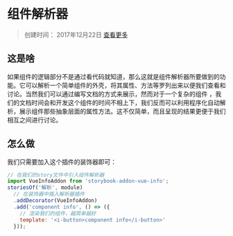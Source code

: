 
<Meta title="故事书/插件/官方/Infos(组件解析器)" />

组件解析器
========

> 创建时间： 2017年12月22日 [查看更多](https://github.com/pocka/storybook-addon-vue-info "addon-vue-info")

## 这是啥

如果组件的逻辑部分不是通过看代码就知道，那么这就是组件解析器所要做到的功能。它可以解析一个简单组件的外壳，将其属性、方法等罗列出来以便我们查看和讨论。当然我们可以通过编写文档的方式来展示，然而对于一个复杂的组件 ，我们的文档时间会和开发这个组件的时间不相上下，我们反而可以利用程序化自动解析，展示组件那些抽象层面的属性方法。这不仅简单，而且呈现的结果更便于我们相互之间进行讨论。

## 怎么做

我们只需要加入这个插件的装饰器即可：

```javascript
// 在我们的story文件中引入组件解析器
import VueInfoAddon from 'storybook-addon-vue-info';
storiesOf('解析', module)
  // 在装饰器中插入解析器插件
  .addDecorator(VueInfoAddon)
  .add('component info', () => ({
    // 渲染我们的组件，越简单越好
    template: '<i-button>component info</i-button>'
  }));
```